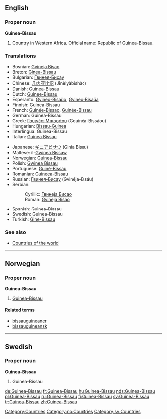 ==English==

===Proper noun===
'''Guinea-Bissau'''

# Country in Western Africa. Official name: Republic of Guinea-Bissau.

===Translations===
{{top}}
*Bosnian: [[Gvineja Bisao]] {{f}}
*Breton: [[Ginea-Bissau]]
*Bulgarian: [[Гвинея-Бисау]] {{f}}
*Chinese: [[几内亚比绍]] (Jīnèiyàbǐshào)
*Danish: Guinea-Bissau
*Dutch: [[Guinee-Bissau]]
*Esperanto: [[Gvineo-Bisaŭo]], [[Gvineo-Bisaŭa]]
*Finnish: Guinea-Bissau
*French: [[Guinée-Bissao]], [[Guinée-Bissau]]
*German: Guinea-Bissau
*Greek: [[Γουινέα-Μπισσάου]] (Gouinéa-Bissáou)
*Hungarian: [[Bissau-Guinea]]
*Interlingua: Guinea-Bissau
*Italian: [[Guinea Bissau]]
{{mid}}
*Japanese: [[ギニアビサウ]] (Ginia Bisau)
*Maltese: il-[[Gwinea Bissaw]]
*Norwegian: [[#Norwegian|Guinea-Bissau]]
*Polish: [[Gwinea Bissau]]
*Portuguese: [[Guiné-Bissau]]
*Romanian: [[Guineea-Bissau]] {{f}}
*Russian: [[Гвинея-Бисау]] (Gvinéja-Bisáu)
*Serbian:
*:Cyrillic: [[Гвинеја Бисао#Serbian|Гвинеја Бисао]] {{f}}
*:Roman: [[Gvineja Bisao#Serbian|Gvineja Bisao]] {{f}}
*Spanish: Guinea-Bissau
*Swedish: Guinea-Bissau
*Turkish: [[Gine-Bissau]]
{{bottom}}

===See also===
* [[Countries of the world]]


----
==Norwegian==
===Proper noun===
'''Guinea-Bissau'''
#[[#English|Guinea-Bissau]]
====Related terms====
*[[bissauguineaner]]
*[[bissauguineansk]]


----
==Swedish==
===Proper noun===
'''Guinea-Bissau'''
#Guinea-Bissau

[[Category:Countries]]
[[Category:no:Countries]]
[[Category:sv:Countries]]

[[de:Guinea-Bissau]]
[[fr:Guinea-Bissau]]
[[hu:Guinea-Bissau]]
[[nds:Guinea-Bissau]]
[[pl:Guinea-Bissau]]
[[ru:Guinea-Bissau]]
[[fi:Guinea-Bissau]]
[[sv:Guinea-Bissau]]
[[tr:Guinea-Bissau]]
[[zh:Guinea-Bissau]]